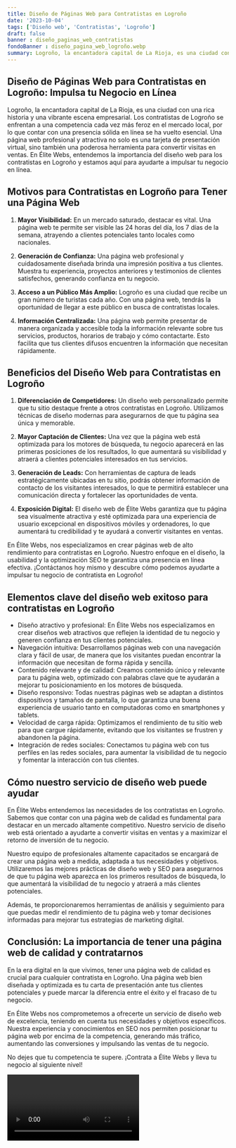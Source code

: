 ```yaml
---
title: Diseño de Páginas Web para Contratistas en Logroño
date: '2023-10-04'
tags: ['Diseño web', 'Contratistas', 'Logroño']
draft: false
banner : diseño_paginas_web_contratistas
fondoBanner : diseño_pagina_web_logroño.webp
summary: Logroño, la encantadora capital de La Rioja, es una ciudad con una rica historia y una vibrante escena empresarial. Los contratistas de Logroño se enfrentan a una competencia cada vez más feroz en el mercado local, por lo que contar con una presencia sólida en línea se ha vuelto esencial. Una página web profesional y atractiva no solo es una tarjeta de presentación virtual, sino también una poderosa herramienta para convertir visitas en ventas. En Élite Webs, entendemos la importancia del diseño web para los contratistas en Logroño y estamos aquí para ayudarte a impulsar tu negocio en línea.
---
```


## **Diseño de Páginas Web para Contratistas en Logroño: Impulsa tu Negocio en Línea**

Logroño, la encantadora capital de La Rioja, es una ciudad con una rica historia y una vibrante escena empresarial. Los contratistas de Logroño se enfrentan a una competencia cada vez más feroz en el mercado local, por lo que contar con una presencia sólida en línea se ha vuelto esencial. Una página web profesional y atractiva no solo es una tarjeta de presentación virtual, sino también una poderosa herramienta para convertir visitas en ventas. En Élite Webs, entendemos la importancia del diseño web para los contratistas en Logroño y estamos aquí para ayudarte a impulsar tu negocio en línea.

## **Motivos para Contratistas en Logroño para Tener una Página Web**

1. **Mayor Visibilidad:** En un mercado saturado, destacar es vital. Una página web te permite ser visible las 24 horas del día, los 7 días de la semana, atrayendo a clientes potenciales tanto locales como nacionales.

2. **Generación de Confianza:** Una página web profesional y cuidadosamente diseñada brinda una impresión positiva a tus clientes. Muestra tu experiencia, proyectos anteriores y testimonios de clientes satisfechos, generando confianza en tu negocio.

3. **Acceso a un Público Más Amplio:** Logroño es una ciudad que recibe un gran número de turistas cada año. Con una página web, tendrás la oportunidad de llegar a este público en busca de contratistas locales.

4. **Información Centralizada:** Una página web permite presentar de manera organizada y accesible toda la información relevante sobre tus servicios, productos, horarios de trabajo y cómo contactarte. Esto facilita que tus clientes difusos encuentren la información que necesitan rápidamente.

## **Beneficios del Diseño Web para Contratistas en Logroño**

1. **Diferenciación de Competidores:** Un diseño web personalizado permite que tu sitio destaque frente a otros contratistas en Logroño. Utilizamos técnicas de diseño modernas para asegurarnos de que tu página sea única y memorable.

2. **Mayor Captación de Clientes:** Una vez que la página web está optimizada para los motores de búsqueda, tu negocio aparecerá en las primeras posiciones de los resultados, lo que aumentará su visibilidad y atraerá a clientes potenciales interesados en tus servicios.

3. **Generación de Leads:** Con herramientas de captura de leads estratégicamente ubicadas en tu sitio, podrás obtener información de contacto de los visitantes interesados, lo que te permitirá establecer una comunicación directa y fortalecer las oportunidades de venta.

4. **Exposición Digital:** El diseño web de Élite Webs garantiza que tu página sea visualmente atractiva y esté optimizada para una experiencia de usuario excepcional en dispositivos móviles y ordenadores, lo que aumentará tu credibilidad y te ayudará a convertir visitantes en ventas.

En Élite Webs, nos especializamos en crear páginas web de alto rendimiento para contratistas en Logroño. Nuestro enfoque en el diseño, la usabilidad y la optimización SEO te garantiza una presencia en línea efectiva. ¡Contáctanos hoy mismo y descubre cómo podemos ayudarte a impulsar tu negocio de contratista en Logroño!

<GifSeo />

<Cta />

## Elementos clave del diseño web exitoso para contratistas en Logroño

- Diseño atractivo y profesional: En Élite Webs nos especializamos en crear diseños web atractivos que reflejen la identidad de tu negocio y generen confianza en tus clientes potenciales.
- Navegación intuitiva: Desarrollamos páginas web con una navegación clara y fácil de usar, de manera que los visitantes puedan encontrar la información que necesitan de forma rápida y sencilla.
- Contenido relevante y de calidad: Creamos contenido único y relevante para tu página web, optimizado con palabras clave que te ayudarán a mejorar tu posicionamiento en los motores de búsqueda.
- Diseño responsivo: Todas nuestras páginas web se adaptan a distintos dispositivos y tamaños de pantalla, lo que garantiza una buena experiencia de usuario tanto en computadoras como en smartphones y tablets.
- Velocidad de carga rápida: Optimizamos el rendimiento de tu sitio web para que cargue rápidamente, evitando que los visitantes se frustren y abandonen la página.
- Integración de redes sociales: Conectamos tu página web con tus perfiles en las redes sociales, para aumentar la visibilidad de tu negocio y fomentar la interacción con tus clientes.

## Cómo nuestro servicio de diseño web puede ayudar

En Élite Webs entendemos las necesidades de los contratistas en Logroño. Sabemos que contar con una página web de calidad es fundamental para destacar en un mercado altamente competitivo. Nuestro servicio de diseño web está orientado a ayudarte a convertir visitas en ventas y a maximizar el retorno de inversión de tu negocio.

Nuestro equipo de profesionales altamente capacitados se encargará de crear una página web a medida, adaptada a tus necesidades y objetivos. Utilizaremos las mejores prácticas de diseño web y SEO para asegurarnos de que tu página web aparezca en los primeros resultados de búsqueda, lo que aumentará la visibilidad de tu negocio y atraerá a más clientes potenciales.

Además, te proporcionaremos herramientas de análisis y seguimiento para que puedas medir el rendimiento de tu página web y tomar decisiones informadas para mejorar tus estrategias de marketing digital.

## Conclusión: La importancia de tener una página web de calidad y contratarnos

En la era digital en la que vivimos, tener una página web de calidad es crucial para cualquier contratista en Logroño. Una página web bien diseñada y optimizada es tu carta de presentación ante tus clientes potenciales y puede marcar la diferencia entre el éxito y el fracaso de tu negocio.

En Élite Webs nos comprometemos a ofrecerte un servicio de diseño web de excelencia, teniendo en cuenta tus necesidades y objetivos específicos. Nuestra experiencia y conocimientos en SEO nos permiten posicionar tu página web por encima de la competencia, generando más tráfico, aumentando las conversiones y impulsando las ventas de tu negocio.

No dejes que tu competencia te supere. ¡Contrata a Élite Webs y lleva tu negocio al siguiente nivel!

<Video />

<CtaBot job='Contratistas' city='Logroño'/>

<Gmaps query='Logroño+españa+maps' />